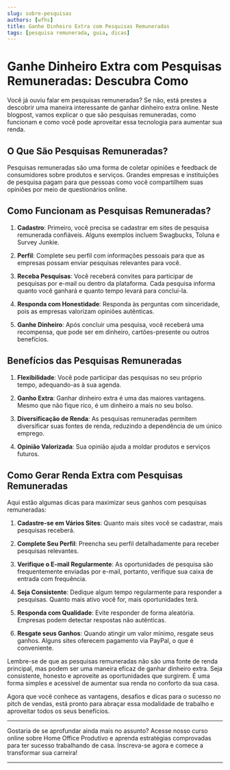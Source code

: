 ```yaml
---
slug: sobre-pesquisas
authors: [wfhs]
title: Ganhe Dinheiro Extra com Pesquisas Remuneradas
tags: [pesquisa remunerada, guia, dicas]
---
```


# Ganhe Dinheiro Extra com Pesquisas Remuneradas: Descubra Como

Você já ouviu falar em pesquisas remuneradas? Se não, está prestes a descobrir uma maneira interessante de ganhar dinheiro extra online. Neste blogpost, vamos explicar o que são pesquisas remuneradas, como funcionam e como você pode aproveitar essa tecnologia para aumentar sua renda.

## O Que São Pesquisas Remuneradas?

Pesquisas remuneradas são uma forma de coletar opiniões e feedback de consumidores sobre produtos e serviços. Grandes empresas e instituições de pesquisa pagam para que pessoas como você compartilhem suas opiniões por meio de questionários online. 

## Como Funcionam as Pesquisas Remuneradas?

1. **Cadastro**: Primeiro, você precisa se cadastrar em sites de pesquisa remunerada confiáveis. Alguns exemplos incluem Swagbucks, Toluna e Survey Junkie.

2. **Perfil**: Complete seu perfil com informações pessoais para que as empresas possam enviar pesquisas relevantes para você.

3. **Receba Pesquisas**: Você receberá convites para participar de pesquisas por e-mail ou dentro da plataforma. Cada pesquisa informa quanto você ganhará e quanto tempo levará para concluí-la.

4. **Responda com Honestidade**: Responda às perguntas com sinceridade, pois as empresas valorizam opiniões autênticas.

5. **Ganhe Dinheiro**: Após concluir uma pesquisa, você receberá uma recompensa, que pode ser em dinheiro, cartões-presente ou outros benefícios.

## Benefícios das Pesquisas Remuneradas

1. **Flexibilidade**: Você pode participar das pesquisas no seu próprio tempo, adequando-as à sua agenda.

2. **Ganho Extra**: Ganhar dinheiro extra é uma das maiores vantagens. Mesmo que não fique rico, é um dinheiro a mais no seu bolso.

3. **Diversificação de Renda**: As pesquisas remuneradas permitem diversificar suas fontes de renda, reduzindo a dependência de um único emprego.

4. **Opinião Valorizada**: Sua opinião ajuda a moldar produtos e serviços futuros.

## Como Gerar Renda Extra com Pesquisas Remuneradas

Aqui estão algumas dicas para maximizar seus ganhos com pesquisas remuneradas:

1. **Cadastre-se em Vários Sites**: Quanto mais sites você se cadastrar, mais pesquisas receberá.

2. **Complete Seu Perfil**: Preencha seu perfil detalhadamente para receber pesquisas relevantes.

3. **Verifique o E-mail Regularmente**: As oportunidades de pesquisa são frequentemente enviadas por e-mail, portanto, verifique sua caixa de entrada com frequência.

4. **Seja Consistente**: Dedique algum tempo regularmente para responder a pesquisas. Quanto mais ativo você for, mais oportunidades terá.

5. **Responda com Qualidade**: Evite responder de forma aleatória. Empresas podem detectar respostas não autênticas.

6. **Resgate seus Ganhos**: Quando atingir um valor mínimo, resgate seus ganhos. Alguns sites oferecem pagamento via PayPal, o que é conveniente.

Lembre-se de que as pesquisas remuneradas não são uma fonte de renda principal, mas podem ser uma maneira eficaz de ganhar dinheiro extra. Seja consistente, honesto e aproveite as oportunidades que surgirem. 
É uma forma simples e acessível de aumentar sua renda no conforto da sua casa.

Agora que você conhece as vantagens, desafios e dicas para o sucesso no pitch de vendas, está pronto para abraçar essa modalidade de trabalho e aproveitar todos os seus benefícios. 

<hr/>
Gostaria de se aprofundar ainda mais no assunto? Acesse nosso curso online sobre Home Office Produtivo e aprenda estratégias comprovadas para ter sucesso trabalhando de casa. Inscreva-se agora e comece a transformar sua carreira!<br />

<hr/>
